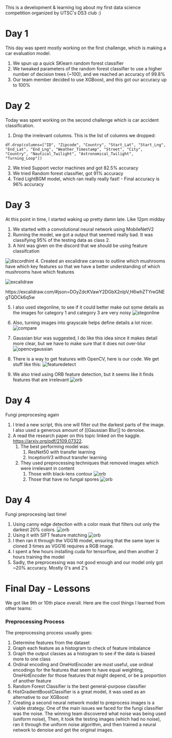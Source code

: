 
This is a development & learning log about my first data science competition organized by UTSC's DS3 club :)

# Day 1
This day was spent mostly working on the first challenge, which is making a car evaluation model.

1. We spun up a quick SKlearn random forest classifier
2. We tweaked parameters of the random forest classifier to use a higher number of decision trees (~100), and we reached an accuracy of 99.8%
3. Our team member decided to use XGBoost, and this got our accuracy up to 100%

# Day 2
Today was spent working on the second challenge which is car accident classification.
1. Drop the irrelevant columns. This is the list of columns we dropped:
```
df.drop(columns=["ID", "Zipcode", "Country", "Start_Lat", "Start_Lng", "End_Lat", "End_Lng", "Weather_Timestamp", "Street", "City", "Country", "Nautical_Twilight", "Astronomical_Twilight", "Turning_Loop"])
```
2. We tried Support vector machines and got 82.5% accuracy
3. We tried Random forest classifier, got 91% accuracy
4. Tried LightBGM model, which ran really really fast! - Final accuracy is 96% accuracy

# Day 3
At this point in time, I started waking up pretty damn late. Like 12pm midday
1. We started with a convolutional neural network using MobileNetV2
2. Running the model, we got a output that seemed really bad. It was classifying 95% of the testing data as class 2.
3. A hint was given on the discord that we should be using feature classifcation 

![discordhint](/hackathons/ds32025/discordhint.webp)
4. Created an excalidraw canvas to outline which mushrooms have which key features so that we have a better understanding of which mushrooms have which features

![excalidraw](/hackathons/ds32025/excalidraw.webp)
<Link href="https://excalidraw.com/#json=DOyZdcKVawY2DGbX2nlpV,H6whZTYreGNEgTQDCk6q5w">https://excalidraw.com/#json=DOyZdcKVawY2DGbX2nlpV,H6whZTYreGNEgTQDCk6q5w</Link>

5. I also used stegonline, to see if it could better make out some details as the images for category 1 and category 3 are very noisy
![stegonline](/hackathons/ds32025/stegonline.webp)

6. Also, turning images into grayscale helps define details a lot nicer.
![compare](/hackathons/ds32025/compare.webp)

7. Gaussian blur was suggested, I do like this idea since it makes detail more clear, but we have to make sure that it does not over-blur
![opencvgaussian](/hackathons/ds32025/opencvgaussian.webp)

8. There is a way to get features with OpenCV, here is our code. We get stuff like this:
![featuredetect](/hackathons/ds32025/featuredetect.webp)

9. We also tried using ORB feature detection, but it seems like it finds features that are irrelevant
![orb](/hackathons/ds32025/orb.webp)

# Day 4
Fungi preprocesing again

1. I tried a new script, this one will filter out the darkest parts of the image. I also used a generous amount of [[Gaussian Blur]] to denoise.
2. A read the research paper on this topic linked on the kaggle. <Link href="https://arxiv.org/pdf/2109.07322">https://arxiv.org/pdf/2109.07322</Link>.
	1. The best performing model was:
		1. ResNet50 with transfer learning
		2. InceptionV3 without transfer learning
	2. They used preprocessing techniques that removed images which were irrelevant in content
	    1. Those with black-lens contour
      ![orb](/hackathons/ds32025/blackcontour.webp)
	    2. Those that have no fungal spores
      ![orb](/hackathons/ds32025/nospore.webp)

# Day 4
Fungi preprocesing last time!
1. Using canny edge detection with a color mask that filters out only the darkest 20% colors.
![orb](/hackathons/ds32025/canny.webp)
2. Using it with SIFT feature matching
![orb](/hackathons/ds32025/cannyfeature.webp)
3. I then ran it through the VGG16 model, ensuring that the same layer is cloned 3 times as VGG16 requires a RGB image.
4. I spent a few hours installing cuda for tensorflow, and then another 2 hours training the model
5. Sadly, the preprocessing was not good enough and our model only got ~20% accuracy. Mostly 0's and 2's

# Final Day - Lessons
We got like 9th or 10th place overall.
Here are the cool things I learned from other teams:
### Preprocessing Process
The preprocessing process usually goes:
1. Determine features from the dataset
2. Graph each feature as a histogram to check of feature imbalance
3. Graph the output classes as a histogram to see if the data is biased more to one class
4. Ordinal encoding and OneHotEncoder are most useful, use ordinal encodings for the features that seem to have equal weighting, OneHotEncoder for those features that might depend, or be a proportion of another feature
5. Random Forest Classifier is the best general-purpose classifier
6. HistGradientBoostClassifier is a great model, it was used as an alternative to our XGBoost 
7. Creating a second neural network model to preprocess images is a viable strategy. One of the main issues we faced for the fungi classifier was the noise. The winning team discovered what noise was being used (uniform noise), Then, it took the testing images (which had no noise), ran it through the uniform noise algorithm, and then trained a neural network to denoise and get the original images.
